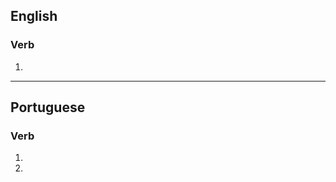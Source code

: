 ==English==

===Verb===
{{head|en|verb form}}

# {{en-third-person singular of|maximize}}

----

==Portuguese==

===Verb===
{{pt-verb-form}}

# {{pt-verb form of|maximizar|ar|subjunctive|present|singular|second}}
# {{pt-verb form of|maximizar|ar|imperative|negative|singular|second}}